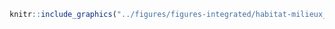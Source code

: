 <!-- #### Habitats - Milieux sableux {-} -->


<!-- -------------------------------------------------- -->

```r
knitr::include_graphics("../figures/figures-integrated/habitat-milieux_sableux.png")
```

<br>

